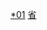{{Catnav|頁面分類|...|中国县份|中国各省县份}}

{{Catnav|頁面分類|...|行政区划|各國行政區劃|中国行政区划|中国县级行政区划|中国诸县}}
{{Catnav|頁面分類|...|依中国各省来作的分类|中国各省行政区划|云南行政区划}}

[[Category:云南县级行政区|*01]]
[[Category:中国各省县份|省{{PAGENAME}}]]